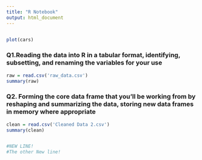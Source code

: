 ```yaml
---
title: "R Notebook"
output: html_document
---
```



```r

```

```r
plot(cars)
```

### Q1.Reading the data into R in a tabular format, identifying, subsetting, and renaming the variables for your use

```r

raw = read.csv('raw_data.csv')
summary(raw)


```

### Q2. Forming the core data frame that you'll be working from by reshaping and summarizing the data, storing new data frames in memory where appropriate

```r
clean = read.csv('Cleaned Data 2.csv')
summary(clean)


#NEW LINE!
#The other New line!
```
